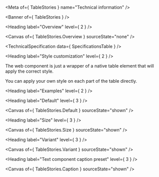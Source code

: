 
<Meta of={ TableStories } name="Technical information" />

<Banner of={ TableStories } />

<Heading label="Overview" level={ 2 } />

<Canvas of={ TableStories.Overview } sourceState="none" />

<TechnicalSpecification data={ SpecificationsTable } />

<Heading label="Style customization" level={ 2 } />

The web component is just a wrapper of a native table element that will apply the correct style.

You can apply your own style on each part of the table directly.

<Heading label="Examples" level={ 2 } />

<Heading label="Default" level={ 3 } />

<Canvas of={ TableStories.Default } sourceState="shown" />

<Heading label="Size" level={ 3 } />

<Canvas of={ TableStories.Size } sourceState="shown" />

<Heading label="Variant" level={ 3 } />

<Canvas of={ TableStories.Variant } sourceState="shown" />

<Heading label="Text component caption preset" level={ 3 } />

<Canvas of={ TableStories.Caption } sourceState="shown" />
